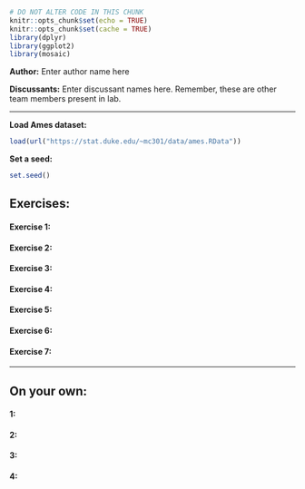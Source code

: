 ```r
# DO NOT ALTER CODE IN THIS CHUNK
knitr::opts_chunk$set(echo = TRUE)
knitr::opts_chunk$set(cache = TRUE)
library(dplyr)
library(ggplot2)
library(mosaic)
```

**Author:** Enter author name here

**Discussants:** Enter discussant names here. Remember, these are other team members present in lab.

* * *

**Load Ames dataset:**
```r
load(url("https://stat.duke.edu/~mc301/data/ames.RData"))
```

**Set a seed:**
```r
set.seed()
```



## Exercises:

#### Exercise 1: 


#### Exercise 2: 


#### Exercise 3: 


#### Exercise 4: 


#### Exercise 5:


#### Exercise 6:


#### Exercise 7:


* * *

## On your own:

#### 1: 


#### 2: 


#### 3: 


#### 4: 

